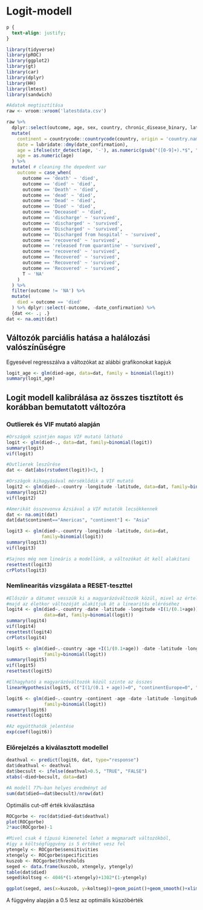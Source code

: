 # Logit-modell {#Chapter-3}

```css
p {
  text-align: justify;
}
```


```r
library(tidyverse)
library(pROC)
library(ggplot2)
library(gt)
library(car)
library(dplyr)
library(HH)
library(lmtest)
library(sandwich)
```


```r
#Adatok megtisztítása
raw <- vroom::vroom('latestdata.csv') 

raw %>% 
  dplyr::select(outcome, age, sex, country, chronic_disease_binary, latitude, longitude, date_confirmation) %>% 
  mutate(
    continent = countrycode::countrycode(country, origin = 'country.name', destination = 'continent'),
    date = lubridate::dmy(date_confirmation),
    age = ifelse(str_detect(age, '-'), as.numeric(gsub("([0-9]+).*$", "\\1", age)) + 5, age),
    age = as.numeric(age)
  ) %>% 
  mutate( # cleaning the depedent var
    outcome = case_when(
      outcome == 'death' ~ 'died',
      outcome == 'died' ~ 'died', 
      outcome == 'Death' ~ 'died',
      outcome == 'dead' ~ 'died',
      outcome == 'Dead' ~ 'died',
      outcome == 'Died' ~ 'died',
      outcome == 'Deceased' ~ 'died',
      outcome == 'discharge' ~ 'survived',
      outcome == 'discharged' ~ 'survived',
      outcome == 'Discharged' ~ 'survived',
      outcome == 'Discharged from hospital' ~ 'survived',
      outcome == 'recovered' ~ 'survived',
      outcome == 'released from quarantine' ~ 'survived',
      outcome == 'recovered' ~ 'survived',
      outcome == 'Recovered' ~ 'survived',
      outcome == 'Recovered' ~ 'survived',
      outcome == 'Recovered' ~ 'survived',
      T ~ 'NA'
    )
  ) %>% 
  filter(outcome != 'NA') %>% 
  mutate(
    died = outcome == 'died'
  ) %>% dplyr::select(-outcome, -date_confirmation) %>% 
  {dat <<- .; .}
dat <- na.omit(dat)
```

## Változók parciális hatása a halálozási valószínűségre
Egyesével regresszálva a változókat az alábbi grafikonokat kapjuk
```r
logit_age <- glm(died~age, data=dat, family = binomial(logit))
summary(logit_age)
```


## Logit modell kalibrálása az összes tisztított és korábban bemutatott változóra

### Outlierek és VIF mutató alapján
```r
#Országok szintjén magas VIF mutató látható
logit <- glm(died~., data=dat, family=binomial(logit))
summary(logit)
vif(logit)

#Outlierek leszűrése
dat <- dat[abs(rstudent(logit))<3, ]

#Országok kihagyásával mérséklődik a VIF mutató
logit2 <- glm(died~.-country -longitude -latitude, data=dat, family=binomial(logit))
summary(logit2)
vif(logit2)

#Amerikát összevonva Ázsiával a VIF mutatók lecsökkennek
dat <- na.omit(dat)
dat[dat$continent=="Americas", "continent"] <- "Asia"

logit3 <- glm(died~.-country -longitude -latitude, data=dat, 
             family=binomial(logit))
summary(logit3)
vif(logit3)

#Sajnos még nem lineáris a modellünk, a változókat át kell alakítani
resettest(logit3)
crPlots(logit3)

```

### Nemlinearitás vizsgálata a RESET-teszttel
```r
#Először a dátumot vesszük ki a magyarázóváltozók közül, mivel az értelmezése nehézkes,
#majd az életkor változóját alakítjuk át a linearitás eléréséhez
logit4 <- glm(died~.-country -date -latitude -longitude +I(1/(0.1+age)), 
              data=dat, family=binomial(logit))
summary(logit4)
vif(logit4)
resettest(logit4)
crPlots(logit4)
```

```r
logit5 <- glm(died~.-country -age +I(1/(0.1+age)) -date -latitude -longitude, data=dat, 
              family=binomial(logit))
summary(logit5)
vif(logit5)
resettest(logit5)

#Elhagyható a magyarázóváltozók közül szinte az összes
linearHypothesis(logit5, c("I(1/(0.1 + age))=0", "continentEurope=0", "continentAsia=0", "continentOceania=0"))

logit6 <- glm(died~.-country -continent -age -date -latitude -longitude, data=dat, 
              family=binomial(logit))
summary(logit6)
resettest(logit6)

#Az együtthatók jelentése
exp(coef(logit6))
```

### Előrejelzés a kiválasztott modellel
```r
deathval <- predict(logit6, dat, type="response")
dat$deathval <- deathval
dat$becsult <- ifelse(deathval>0.5, "TRUE", "FALSE")
xtabs(~died+becsult, data=dat)

#A modell 77%-ban helyes eredményt ad
sum(dat$died==dat$becsult)/nrow(dat)
```

Optimális cut-off érték kiválasztása
```r
ROCgorbe <- roc(dat$died~dat$deathval)
plot(ROCgorbe)
2*auc(ROCgorbe)-1

#Mivel csak 4 típusú kimenetel lehet a megmaradt változókból, 
#így a költségfüggvény is 5 értéket vesz fel
ytengely <- ROCgorbe$sensitivities
xtengely <- ROCgorbe$specificities
kuszob <- ROCgorbe$thresholds
seged <- data.frame(kuszob, xtengely, ytengely)
table(dat$died)
seged$koltseg <- 4046*(1-xtengely)+1302*(1-ytengely)

ggplot(seged, aes(x=kuszob, y=koltseg))+geom_point()+geom_smooth()+xlim(0,1)
```
A függvény alapján a 0.5 lesz az optimális küszöbérték


